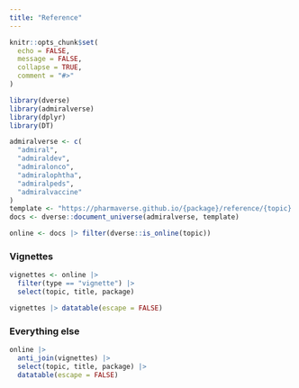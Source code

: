 ```yaml
---
title: "Reference"
---
```


```r
knitr::opts_chunk$set(
  echo = FALSE,
  message = FALSE,
  collapse = TRUE,
  comment = "#>"
)
```

```r
library(dverse)
library(admiralverse)
library(dplyr)
library(DT)

admiralverse <- c(
  "admiral",
  "admiraldev",
  "admiralonco",
  "admiralophtha",
  "admiralpeds",
  "admiralvaccine"
)
template <- "https://pharmaverse.github.io/{package}/reference/{topic}.html"
docs <- dverse::document_universe(admiralverse, template)

online <- docs |> filter(dverse::is_online(topic))
```

### Vignettes

```r
vignettes <- online |>
  filter(type == "vignette") |>
  select(topic, title, package)

vignettes |> datatable(escape = FALSE)
```

### Everything else

```r
online |>
  anti_join(vignettes) |>
  select(topic, title, package) |>
  datatable(escape = FALSE)
```
